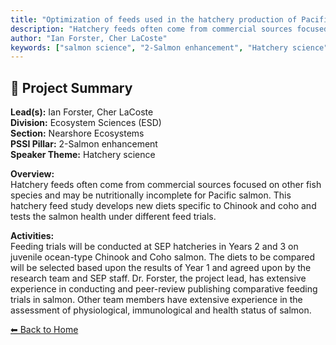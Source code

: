```yaml
---
title: "Optimization of feeds used in the hatchery production of Pacific Salmon."
description: "Hatchery feeds often come from commercial sources focused on other fish species and may be nutritionally incomplete for Pacific salmon. This hatchery feed study develops new diets specific to Chinook and coho and tests the salmon health under different feed trials."
author: "Ian Forster, Cher LaCoste"
keywords: ["salmon science", "2-Salmon enhancement", "Hatchery science", "Ecosystem Sciences (ESD)", "Nearshore Ecosystems"]
---
```


## 🧬 Project Summary

**Lead(s):** Ian Forster, Cher LaCoste  
**Division:** Ecosystem Sciences (ESD)  
**Section:** Nearshore Ecosystems  
**PSSI Pillar:** 2-Salmon enhancement  
**Speaker Theme:** Hatchery science  

**Overview:**  
Hatchery feeds often come from commercial sources focused on other fish species and may be nutritionally incomplete for Pacific salmon. This hatchery feed study develops new diets specific to Chinook and coho and tests the salmon health under different feed trials.   

**Activities:**  
Feeding trials will be conducted at SEP hatcheries in Years 2 and 3 on juvenile ocean-type Chinook and Coho salmon.  The diets to be compared will be selected based upon the results of Year 1 and agreed upon by the research team and SEP staff. Dr. Forster, the project lead, has extensive experience in conducting and peer-review publishing comparative feeding trials in salmon.  Other team members have extensive experience in the assessment of physiological, immunological and health status of salmon.

[⬅ Back to Home](../index.qmd)
